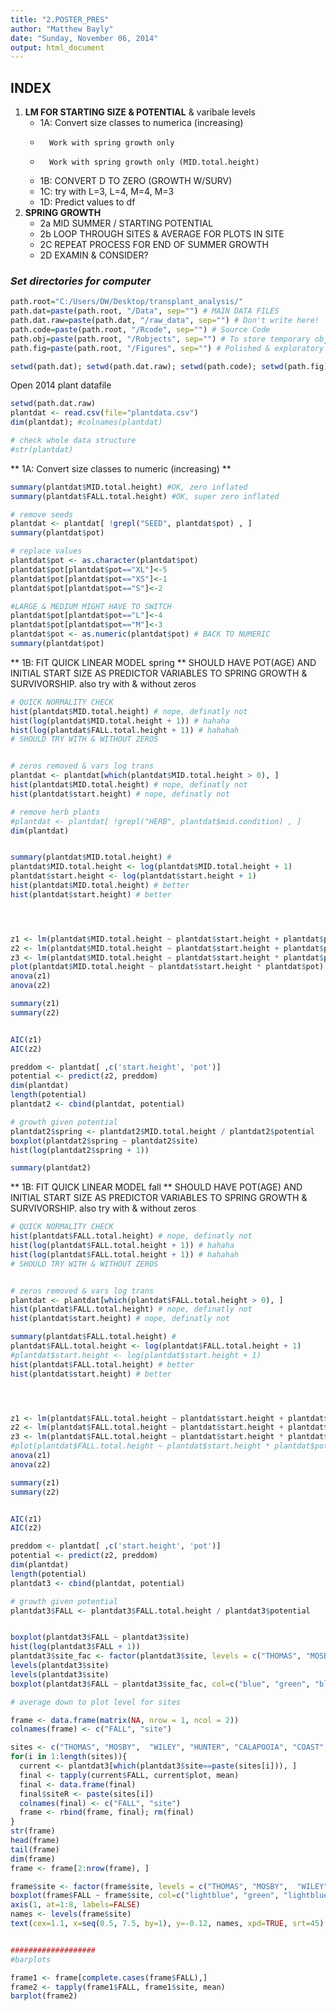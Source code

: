 ```yaml
---
title: "2.POSTER_PRES"
author: "Matthew Bayly"
date: "Sunday, November 06, 2014"
output: html_document
---
```


## **INDEX**



1. **LM FOR STARTING SIZE & POTENTIAL** & varibale levels
    + 1A: Convert size classes to numerica (increasing)
    +       Work with spring growth only
    +       Work with spring growth only (MID.total.height)
    + 1B: CONVERT D TO ZERO (GROWTH W/SURV)
    + 1C: try with L=3, L=4, M=4, M=3
    + 1D: Predict values to df
    
2. **SPRING GROWTH**
    + 2a MID SUMMER / STARTING POTENTIAL
    + 2b LOOP THROUGH SITES & AVERAGE FOR PLOTS IN SITE
    + 2C REPEAT PROCESS FOR END OF SUMMER GROWTH
    + 2D EXAMIN & CONSIDER?


    
### _Set directories for computer_ ###
```r
path.root="C:/Users/DW/Desktop/transplant_analysis/" 
path.dat=paste(path.root, "/Data", sep="") # MAIN DATA FILES
path.dat.raw=paste(path.dat, "/raw_data", sep="") # Don't write here!
path.code=paste(path.root, "/Rcode", sep="") # Source Code
path.obj=paste(path.root, "/Robjects", sep="") # To store temporary objects
path.fig=paste(path.root, "/Figures", sep="") # Polished & exploratory figures

setwd(path.dat); setwd(path.dat.raw); setwd(path.code); setwd(path.fig); setwd(path.obj)
```

Open 2014 plant datafile 
```r
setwd(path.dat.raw)
plantdat <- read.csv(file="plantdata.csv")
dim(plantdat); #colnames(plantdat)

# check whole data structure
#str(plantdat)
```


** 1A: Convert size classes to numeric (increasing) **
```r
summary(plantdat$MID.total.height) #OK, zero inflated
summary(plantdat$FALL.total.height) #OK, super zero inflated

# remove seeds 
plantdat <- plantdat[ !grepl("SEED", plantdat$pot) , ]
summary(plantdat$pot) 

# replace values
plantdat$pot <- as.character(plantdat$pot)
plantdat$pot[plantdat$pot=="XL"]<-5
plantdat$pot[plantdat$pot=="XS"]<-1
plantdat$pot[plantdat$pot=="S"]<-2

#LARGE & MEDIUM MIGHT HAVE TO SWITCH
plantdat$pot[plantdat$pot=="L"]<-4
plantdat$pot[plantdat$pot=="M"]<-3
plantdat$pot <- as.numeric(plantdat$pot) # BACK TO NUMERIC
summary(plantdat$pot) 

```
** 1B: FIT QUICK LINEAR MODEL spring **
SHOULD HAVE POT(AGE) AND INITIAL START SIZE AS PREDICTOR VARIABLES TO SPRING GROWTH & SURVIVORSHIP. also try with & without zeros

```r
# QUICK NORMALITY CHECK 
hist(plantdat$MID.total.height) # nope, definatly not
hist(log(plantdat$MID.total.height + 1)) # hahaha
hist(log(plantdat$FALL.total.height + 1)) # hahahah
# SHOULD TRY WITH & WITHOUT ZEROS 


# zeros removed & vars log trans
plantdat <- plantdat[which(plantdat$MID.total.height > 0), ]
hist(plantdat$MID.total.height) # nope, definatly not
hist(plantdat$start.height) # nope, definatly not

# remove herb plants
#plantdat <- plantdat[ !grepl("HERB", plantdat$mid.condition) , ]
dim(plantdat)


summary(plantdat$MID.total.height) #
plantdat$MID.total.height <- log(plantdat$MID.total.height + 1)
plantdat$start.height <- log(plantdat$start.height + 1)
hist(plantdat$MID.total.height) # better 
hist(plantdat$start.height) # better




z1 <- lm(plantdat$MID.total.height ~ plantdat$start.height + plantdat$pot)  # no interaction between START-HEIGHT and POT
z2 <- lm(plantdat$MID.total.height ~ plantdat$start.height + plantdat$pot + plantdat$start.height:plantdat$pot)  # interaction term present
z3 <- lm(plantdat$MID.total.height ~ plantdat$start.height * plantdat$pot)   
plot(plantdat$MID.total.height ~ plantdat$start.height * plantdat$pot)
anova(z1)
anova(z2)

summary(z1)
summary(z2)


AIC(z1)
AIC(z2)

preddom <- plantdat[ ,c('start.height', 'pot')]
potential <- predict(z2, preddom)
dim(plantdat)
length(potential)
plantdat2 <- cbind(plantdat, potential)

# growth given potential 
plantdat2$spring <- plantdat2$MID.total.height / plantdat2$potential
boxplot(plantdat2$spring ~ plantdat2$site)
hist(log(plantdat2$spring + 1))

summary(plantdat2)

```

** 1B: FIT QUICK LINEAR MODEL fall **
SHOULD HAVE POT(AGE) AND INITIAL START SIZE AS PREDICTOR VARIABLES TO SPRING GROWTH & SURVIVORSHIP. also try with & without zeros

```r
# QUICK NORMALITY CHECK 
hist(plantdat$FALL.total.height) # nope, definatly not
hist(log(plantdat$FALL.total.height + 1)) # hahaha
hist(log(plantdat$FALL.total.height + 1)) # hahahah
# SHOULD TRY WITH & WITHOUT ZEROS 


# zeros removed & vars log trans
plantdat <- plantdat[which(plantdat$FALL.total.height > 0), ]
hist(plantdat$FALL.total.height) # nope, definatly not
hist(plantdat$start.height) # nope, definatly not

summary(plantdat$FALL.total.height) #
plantdat$FALL.total.height <- log(plantdat$FALL.total.height + 1)
#plantdat$start.height <- log(plantdat$start.height + 1)
hist(plantdat$FALL.total.height) # better 
hist(plantdat$start.height) # better




z1 <- lm(plantdat$FALL.total.height ~ plantdat$start.height + plantdat$pot)  # no interaction between START-HEIGHT and POT
z2 <- lm(plantdat$FALL.total.height ~ plantdat$start.height + plantdat$pot + plantdat$start.height:plantdat$pot)  # interaction term present
z3 <- lm(plantdat$FALL.total.height ~ plantdat$start.height * plantdat$pot)   
#plot(plantdat$FALL.total.height ~ plantdat$start.height * plantdat$pot)
anova(z1)
anova(z2)

summary(z1)
summary(z2)


AIC(z1)
AIC(z2)

preddom <- plantdat[ ,c('start.height', 'pot')]
potential <- predict(z2, preddom)
dim(plantdat)
length(potential)
plantdat3 <- cbind(plantdat, potential)

# growth given potential 
plantdat3$FALL <- plantdat3$FALL.total.height / plantdat3$potential


boxplot(plantdat3$FALL ~ plantdat3$site)
hist(log(plantdat3$FALL + 1))
plantdat3$site_fac <- factor(plantdat3$site, levels = c("THOMAS", "MOSBY",  "WILEY", "HUNTER", "CALAPOOIA", "COAST", "LOOK", "ROCK"))
levels(plantdat3$site)
levels(plantdat3$site)
boxplot(plantdat3$FALL ~ plantdat3$site_fac, col=c("blue", "green", "blue", "blue", "blue", "yellow", "green", "yellow"))

# average down to plot level for sites

frame <- data.frame(matrix(NA, nrow = 1, ncol = 2))
colnames(frame) <- c("FALL", "site")

sites <- c("THOMAS", "MOSBY",  "WILEY", "HUNTER", "CALAPOOIA", "COAST", "LOOK", "ROCK")
for(i in 1:length(sites)){
  current <- plantdat3[which(plantdat3$site==paste(sites[i])), ]
  final <- tapply(current$FALL, current$plot, mean)
  final <- data.frame(final)
  final$siteR <- paste(sites[i])
  colnames(final) <- c("FALL", "site")
  frame <- rbind(frame, final); rm(final) 
}
str(frame)
head(frame)
tail(frame)
dim(frame)
frame <- frame[2:nrow(frame), ]

frame$site <- factor(frame$site, levels = c("THOMAS", "MOSBY",  "WILEY", "HUNTER", "CALAPOOIA", "COAST", "LOOK", "ROCK"))
boxplot(frame$FALL ~ frame$site, col=c("lightblue", "green", "lightblue", "lightblue", "lightblue", "green", "green", "green"), ylab="relative growth rate", xaxt = "n")
axis(1, at=1:8, labels=FALSE)
names <- levels(frame$site)
text(cex=1.1, x=seq(0.5, 7.5, by=1), y=-0.12, names, xpd=TRUE, srt=45)


###################
#barplots

frame1 <- frame[complete.cases(frame$FALL),] 
frame2 <- tapply(frame1$FALL, frame1$site, mean)
barplot(frame2)



```
